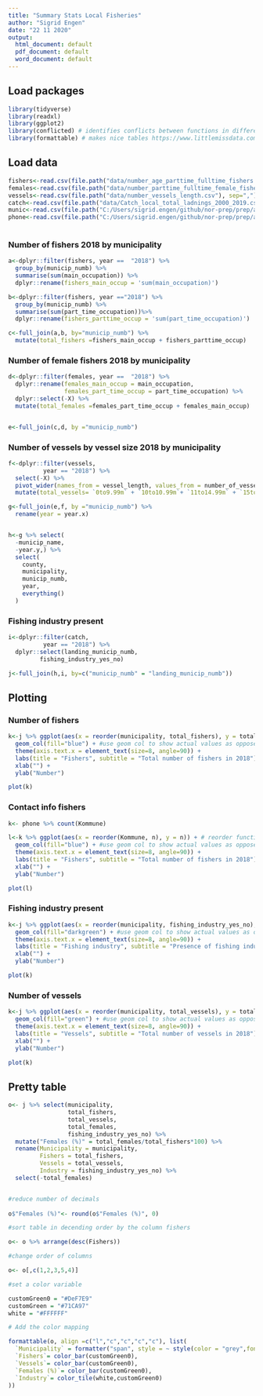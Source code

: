 ```yaml
---
title: "Summary Stats Local Fisheries"
author: "Sigrid Engen"
date: "22 11 2020"
output:
  html_document: default
  pdf_document: default
  word_document: default
---
```


## Load packages 
```r
library(tidyverse)
library(readxl)
library(ggplot2)
library(conflicted) # identifies conflicts between functions in different packages
library(formattable) # makes nice tables https://www.littlemissdata.com/blog/prettytables
```

## Load data
```r
fishers<-read.csv(file.path("data/number_age_parttime_fulltime_fishers.csv"), sep=",")
females<-read.csv(file.path("data/number_parttime_fulltime_female_fishers.csv"), sep=",")
vessels<-read.csv(file.path("data/number_vessels_length.csv"), sep=",")
catch<-read.csv(file.path("data/Catch_local_total_ladnings_2000_2019.csv"), sep= ",")
munic<-read.csv(file.path("C:/Users/sigrid.engen/github/nor-prep/prep/administrative/komlist.csv"), sep=";")
phone<-read.csv(file.path("C:/Users/sigrid.engen/github/nor-prep/prep/administrative/Fishermen_phones_new_municipal_names.csv"), sep=",")
  
```

### Number of fishers 2018 by municipality
```r

a<-dplyr::filter(fishers, year ==  "2018") %>%
  group_by(municip_numb) %>%
  summarise(sum(main_occupation)) %>% 
  dplyr::rename(fishers_main_occup = 'sum(main_occupation)')

b<-dplyr::filter(fishers, year =="2018") %>%
  group_by(municip_numb) %>%
  summarise(sum(part_time_occupation))%>% 
  dplyr::rename(fishers_parttime_occup = 'sum(part_time_occupation)')

c<-full_join(a,b, by="municip_numb") %>% 
  mutate(total_fishers =fishers_main_occup + fishers_parttime_occup)

```

### Number of female fishers 2018 by municipality
```r

d<-dplyr::filter(females, year ==  "2018") %>% 
  dplyr::rename(females_main_occup = main_occupation, 
                females_part_time_occup = part_time_occupation) %>%
  dplyr::select(-X) %>% 
  mutate(total_females =females_part_time_occup + females_main_occup)


e<-full_join(c,d, by ="municip_numb")

```

### Number of vessels by vessel size 2018 by municipality
```r
f<-dplyr::filter(vessels, 
          year == "2018") %>%
  select(-X) %>% 
  pivot_wider(names_from = vessel_length, values_from = number_of_vessels) %>% 
  mutate(total_vessels= `0to9.99m` + `10to10.99m`+ `11to14.99m` + `15to20.99m` + `21to27.99m`+ `28_and_larger`)

g<-full_join(e,f, by ="municip_numb") %>% 
  rename(year = year.x) 


h<-g %>% select(
  -municip_name,
  -year.y,) %>%  
  select( 
    county,
    municipality, 
    municip_numb, 
    year,
    everything()
  ) 

```

### Fishing industry present

```r
i<-dplyr::filter(catch, 
          year == "2018") %>% 
  dplyr::select(landing_municip_numb,
         fishing_industry_yes_no)

j<-full_join(h,i, by=c("municip_numb" = "landing_municip_numb")) 

```

## Plotting
### Number of fishers
```r

k<-j %>% ggplot(aes(x = reorder(municipality, total_fishers), y = total_fishers)) + # reorder function sorts values largest to smallest
  geom_col(fill="blue") + #use geom col to show actual values as opposed to geom bar
  theme(axis.text.x = element_text(size=8, angle=90)) +
  labs(title = "Fishers", subtitle = "Total number of fishers in 2018") + 
  xlab("") + 
  ylab("Number")

plot(k)
```

### Contact info fishers
```r
k<- phone %>% count(Kommune)

l<-k %>% ggplot(aes(x = reorder(Kommune, n), y = n)) + # reorder function sorts values largest to smallest
  geom_col(fill="blue") + #use geom col to show actual values as opposed to geom bar
  theme(axis.text.x = element_text(size=8, angle=90)) +
  labs(title = "Fishers", subtitle = "Total number of fishers in 2018") + 
  xlab("") + 
  ylab("Number")

plot(l)

```

### Fishing industry present
```r

k<-j %>% ggplot(aes(x = reorder(municipality, fishing_industry_yes_no), y = fishing_industry_yes_no)) + # reorder function sorts values largest to smallest
  geom_col(fill="darkgreen") + #use geom col to show actual values as opposed to geom bar
  theme(axis.text.x = element_text(size=8, angle=90)) +
  labs(title = "Fishing industry", subtitle = "Presence of fishing industry 2018") + 
  xlab("") + 
  ylab("Number")

plot(k)

```
### Number of vessels
```r

k<-j %>% ggplot(aes(x = reorder(municipality, total_vessels), y = total_vessels)) + # reorder function sorts values largest to smallest
  geom_col(fill="green") + #use geom col to show actual values as opposed to geom bar
  theme(axis.text.x = element_text(size=8, angle=90)) +
  labs(title = "Vessels", subtitle = "Total number of vessels in 2018") + 
  xlab("") + 
  ylab("Number")

plot(k)

```

## Pretty table
```r
o<- j %>% select(municipality,
                 total_fishers,
                 total_vessels,
                 total_females,
                 fishing_industry_yes_no) %>%
  mutate("Females (%)" = total_females/total_fishers*100) %>%
  rename(Municipality = municipality, 
         Fishers = total_fishers,
         Vessels = total_vessels, 
         Industry = fishing_industry_yes_no) %>% 
  select(-total_females)


#reduce number of decimals
  
o$"Females (%)"<- round(o$"Females (%)", 0)

#sort table in decending order by the column fishers

o<- o %>% arrange(desc(Fishers))

#change order of columns

o<- o[,c(1,2,3,5,4)]

#set a color variable

customGreen0 = "#DeF7E9"
customGreen = "#71CA97"
white = "#FFFFFF"

# Add the color mapping

formattable(o, align =c("l","c","c","c","c"), list(
  `Municipality` = formatter("span", style = ~ style(color = "grey",font.weight = "bold")), 
  `Fishers`= color_bar(customGreen0),
  `Vessels`= color_bar(customGreen0),
  `Females (%)`= color_bar(customGreen0),
  `Industry`= color_tile(white,customGreen0)
))

```


